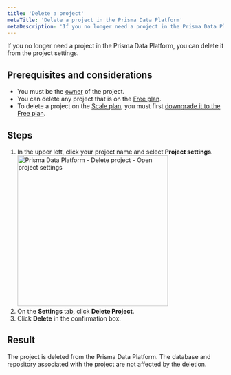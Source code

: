 ```yaml
---
title: 'Delete a project'
metaTitle: 'Delete a project in the Prisma Data Platform'
metaDescription: 'If you no longer need a project in the Prisma Data Platform, you can delete it from the project settings.'
---
```


<TopBlock>

If you no longer need a project in the Prisma Data Platform, you can delete it from the project settings.

</TopBlock>

## Prerequisites and considerations

- You must be the [owner](/data-platform/members/roles-permissions) of the project.
- You can delete any project that is on the [Free plan](/data-platform/billing/plans-and-quotas#strongfreestrong-plan).
- To delete a project on the [Scale plan](/data-platform/billing/plans-and-quotas#strongscalestrong-plan), you must first [downgrade it to the Free plan](/data-platform/billing/manage-plans#downgrade-to-free-plan).

## Steps

1. In the upper left, click your project name and select **Project settings**.
   <img
     src="../images/common/open-project-settings.png"
     alt="Prisma Data Platform - Delete project - Open project settings"
     width="350px"
   />
2. On the **Settings** tab, click **Delete Project**.
3. Click **Delete** in the confirmation box.

## Result

The project is deleted from the Prisma Data Platform. The database and repository associated with the project are not affected by the deletion.
